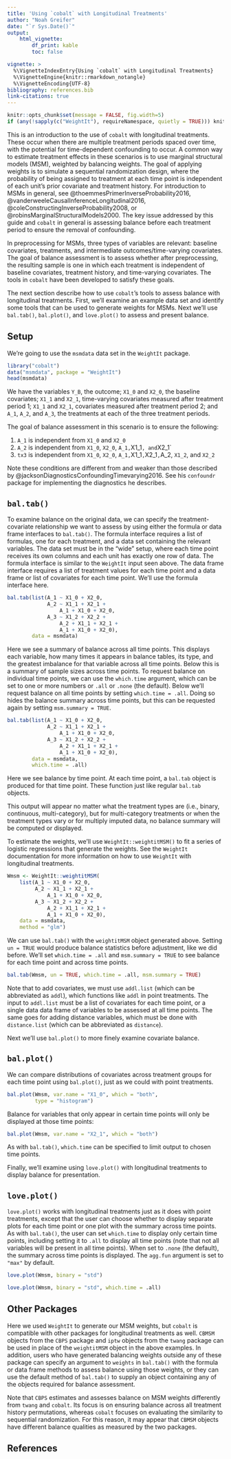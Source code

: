 ```yaml
---
title: 'Using `cobalt` with Longitudinal Treatments'
author: "Noah Greifer"
date: "`r Sys.Date()`"
output: 
    html_vignette:
        df_print: kable
        toc: false

vignette: >
  %\VignetteIndexEntry{Using `cobalt` with Longitudinal Treatments}
  %\VignetteEngine{knitr::rmarkdown_notangle}
  %\VignetteEncoding{UTF-8}
bibliography: references.bib
link-citations: true
---
```


```r
knitr::opts_chunk$set(message = FALSE, fig.width=5)
if (any(!sapply(c("WeightIt"), requireNamespace, quietly = TRUE))) knitr::opts_chunk$set(eval = FALSE)
```

This is an introduction to the use of `cobalt` with longitudinal treatments. These occur when there are multiple treatment periods spaced over time, with the potential for time-dependent confounding to occur. A common way to estimate treatment effects in these scenarios is to use marginal structural models (MSM), weighted by balancing weights. The goal of applying weights is to simulate a sequential randomization design, where the probability of being assigned to treatment at each time point is independent of each unit's prior covariate and treatment history. For introduction to MSMs in general, see @thoemmesPrimerInverseProbability2016, @vanderweeleCausalInferenceLongitudinal2016, @coleConstructingInverseProbability2008, or @robinsMarginalStructuralModels2000. The key issue addressed by this guide and `cobalt` in general is assessing balance before each treatment period to ensure the removal of confounding.

In preprocessing for MSMs, three types of variables are relevant: baseline covariates, treatments, and intermediate outcomes/time-varying covariates. The goal of balance assessment is to assess whether after preprocessing, the resulting sample is one in which each treatment is independent of baseline covariates, treatment history, and time-varying covariates. The tools in `cobalt` have been developed to satisfy these goals.

The next section describe how to use `cobalt`'s tools to assess balance with longitudinal treatments. First, we'll examine an example data set and identify some tools that can be used to generate weights for MSMs. Next we'll use `bal.tab()`, `bal.plot()`, and `love.plot()` to assess and present balance.

## Setup

We're going to use the `msmdata` data set in the `WeightIt` package.

```r
library("cobalt")
data("msmdata", package = "WeightIt")
head(msmdata)
```

We have the variables `Y_B`, the outcome; `X1_0` and `X2_0`, the baseline covariates; `X1_1` and `X2_1`, time-varying covariates measured after treatment period 1; `X1_1` and `X2_1`, covariates measured after treatment period 2; and `A_1`, `A_2`, and `A_3`, the treatments at each of the three treatment periods.

The goal of balance assessment in this scenario is to ensure the following:

1)  `A_1` is independent from `X1_0` and `X2_0`
2)  `A_2` is independent from `X1_0`, `X2_0`, `A_1,`X1_1`, and`X2_1\`
3)  `tx3` is independent from `X1_0`, `X2_0`, `A_1,`X1_1`,`X2_1`,`A_2, `X1_2`, and `X2_2`

Note these conditions are different from and weaker than those described by @jacksonDiagnosticsConfoundingTimevarying2016. See his `confoundr` package for implementing the diagnostics he describes.

## `bal.tab()`

To examine balance on the original data, we can specify the treatment-covariate relationship we want to assess by using either the formula or data frame interfaces to `bal.tab()`. The formula interface requires a list of formulas, one for each treatment, and a data set containing the relevant variables. The data set must be in the "wide" setup, where each time point receives its own columns and each unit has exactly one row of data. The formula interface is similar to the `WeightIt` input seen above. The data frame interface requires a list of treatment values for each time point and a data frame or list of covariates for each time point. We'll use the formula interface here.

```r
bal.tab(list(A_1 ~ X1_0 + X2_0,
             A_2 ~ X1_1 + X2_1 +
                 A_1 + X1_0 + X2_0,
             A_3 ~ X1_2 + X2_2 +
                 A_2 + X1_1 + X2_1 +
                 A_1 + X1_0 + X2_0),
        data = msmdata)
```

Here we see a summary of balance across all time points. This displays each variable, how many times it appears in balance tables, its type, and the greatest imbalance for that variable across all time points. Below this is a summary of sample sizes across time points. To request balance on individual time points, we can use the `which.time` argument, which can be set to one or more numbers or `.all` or `.none` (the default). Below we'll request balance on all time points by setting `which.time = .all`. Doing so hides the balance summary across time points, but this can be requested again by setting `msm.summary = TRUE`.

```r
bal.tab(list(A_1 ~ X1_0 + X2_0,
             A_2 ~ X1_1 + X2_1 +
                 A_1 + X1_0 + X2_0,
             A_3 ~ X1_2 + X2_2 +
                 A_2 + X1_1 + X2_1 +
                 A_1 + X1_0 + X2_0),
        data = msmdata,
        which.time = .all)
```

Here we see balance by time point. At each time point, a `bal.tab` object is produced for that time point. These function just like regular `bal.tab` objects.

This output will appear no matter what the treatment types are (i.e., binary, continuous, multi-category), but for multi-category treatments or when the treatment types vary or for multiply imputed data, no balance summary will be computed or displayed.

To estimate the weights, we'll use `WeightIt::weightitMSM()` to fit a series of logistic regressions that generate the weights. See the `WeightIt` documentation for more information on how to use `WeightIt` with longitudinal treatments.

```r
Wmsm <- WeightIt::weightitMSM(
    list(A_1 ~ X1_0 + X2_0,
         A_2 ~ X1_1 + X2_1 +
             A_1 + X1_0 + X2_0,
         A_3 ~ X1_2 + X2_2 +
             A_2 + X1_1 + X2_1 +
             A_1 + X1_0 + X2_0),
    data = msmdata,
    method = "glm")
```

We can use `bal.tab()` with the `weightitMSM` object generated above. Setting `un = TRUE` would produce balance statistics before adjustment, like we did before. We'll set `which.time = .all` and `msm.summary = TRUE` to see balance for each time point and across time points.

```r
bal.tab(Wmsm, un = TRUE, which.time = .all, msm.summary = TRUE)
```

Note that to add covariates, we must use `addl.list` (which can be abbreviated as `addl`), which functions like `addl` in point treatments. The input to `addl.list` must be a list of covariates for each time point, or a single data data frame of variables to be assessed at all time points. The same goes for adding distance variables, which must be done with `distance.list` (which can be abbreviated as `distance`).

Next we'll use `bal.plot()` to more finely examine covariate balance.

## `bal.plot()`

We can compare distributions of covariates across treatment groups for each time point using `bal.plot()`, just as we could with point treatments.

```r
bal.plot(Wmsm, var.name = "X1_0", which = "both",
         type = "histogram")
```

Balance for variables that only appear in certain time points will only be displayed at those time points:

```r
bal.plot(Wmsm, var.name = "X2_1", which = "both")
```

As with `bal.tab()`, `which.time` can be specified to limit output to chosen time points.

Finally, we'll examine using `love.plot()` with longitudinal treatments to display balance for presentation.

## `love.plot()`

`love.plot()` works with longitudinal treatments just as it does with point treatments, except that the user can choose whether to display separate plots for each time point or one plot with the summary across time points. As with `bal.tab()`, the user can set `which.time` to display only certain time points, including setting it to `.all` to display all time points (note that not all variables will be present in all time points). When set to `.none` (the default), the summary across time points is displayed. The `agg.fun` argument is set to `"max"` by default.

```r
love.plot(Wmsm, binary = "std")
```

```r
love.plot(Wmsm, binary = "std", which.time = .all)
```

## Other Packages

Here we used `WeightIt` to generate our MSM weights, but `cobalt` is compatible with other packages for longitudinal treatments as well. `CBMSM` objects from the `CBPS` package and `iptw` objects from the `twang` package can be used in place of the `weightitMSM` object in the above examples. In addition, users who have generated balancing weights outside any of these package can specify an argument to `weights` in `bal.tab()` with the formula or data frame methods to assess balance using those weights, or they can use the default method of `bal.tab()` to supply an object containing any of the objects required for balance assessment.

Note that `CBPS` estimates and assesses balance on MSM weights differently from `twang` and `cobalt`. Its focus is on ensuring balance across all treatment history permutations, whereas `cobalt` focuses on evaluating the similarity to sequential randomization. For this reason, it may appear that `CBMSM` objects have different balance qualities as measured by the two packages.

## References
